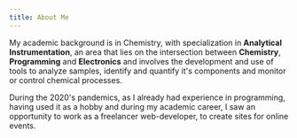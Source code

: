 ```yaml
---
title: About Me
---
```


My academic background is in Chemistry, with specialization in **Analytical Instrumentation**, an area that lies on the intersection between **Chemistry**, **Programming** and **Electronics** and involves the development and use of tools to analyze samples, identify and quantify it's components and monitor or control chemical processes.

During the 2020's pandemics, as I already had experience in programming, having used it as a hobby and during my academic career, I saw an opportunity to work as a freelancer web-developer, to create sites for online events.
